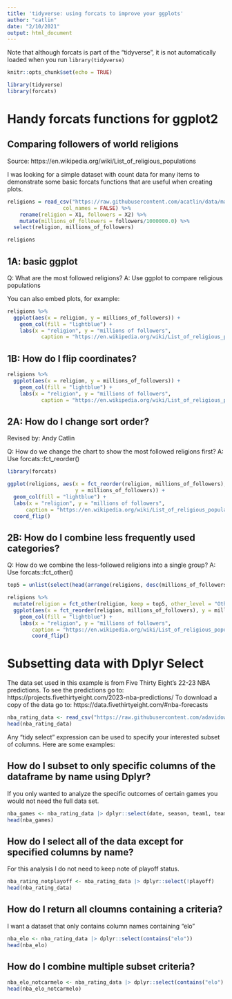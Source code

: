 ```yaml
---
title: 'tidyverse: using forcats to improve your ggplots'
author: "catlin"
date: "2/10/2021"
output: html_document
---
```


Note that although forcats is part of the "tidyverse", it is not automatically loaded when you run `library(tidyverse)`

```r
knitr::opts_chunk$set(echo = TRUE)

library(tidyverse)
library(forcats)
```

# Handy forcats functions for ggplot2

## Comparing followers of world religions

Source: https://en.wikipedia.org/wiki/List_of_religious_populations

I was looking for a simple dataset with count data for many items to demonstrate some basic forcats functions that are useful when creating plots.

```r
religions = read_csv("https://raw.githubusercontent.com/acatlin/data/master/religions.csv", 
                  col_names = FALSE) %>% 
    rename(religion = X1, followers = X2) %>% 
    mutate(millions_of_followers = followers/1000000.0) %>% 
  select(religion, millions_of_followers)

religions
```

## 1A: basic ggplot

Q: What are the most followed religions?
A: Use ggplot to compare religious populations

You can also embed plots, for example:

```r
religions %>% 
  ggplot(aes(x = religion, y = millions_of_followers)) + 
    geom_col(fill = "lightblue") + 
    labs(x = "religion", y = "millions of followers", 
           caption = "https://en.wikipedia.org/wiki/List_of_religious_populations") 
```
 
## 1B: How do I flip coordinates?

```r
religions %>% 
  ggplot(aes(x = religion, y = millions_of_followers)) + 
    geom_col(fill = "lightblue") + 
    labs(x = "religion", y = "millions of followers", 
           caption = "https://en.wikipedia.org/wiki/List_of_religious_populations") + coord_flip()
```

## 2A: How do I change sort order?
Revised by: Andy Catlin

Q: How do we change the chart to show the most followed religions first?
A: Use forcats::fct_reorder()

```r
library(forcats) 

ggplot(religions, aes(x = fct_reorder(religion, millions_of_followers), 
                      y = millions_of_followers)) + 
  geom_col(fill = "lightblue") + 
  labs(x = "religion", y = "millions of followers", 
      caption = "https://en.wikipedia.org/wiki/List_of_religious_populations") + 
  coord_flip()
```

## 2B: How do I combine less frequently used categories?

Q: How do we combine the less-followed religions into a single group?
A: Use forcats::fct_other()

```r
top5 = unlist(select(head(arrange(religions, desc(millions_of_followers)), 5), religion))

religions %>% 
  mutate(religion = fct_other(religion, keep = top5, other_level = "Other religions")) %>%     
  ggplot(aes(x = fct_reorder(religion, millions_of_followers), y = millions_of_followers)) +
    geom_col(fill = "lightblue") + 
    labs(x = "religion", y = "millions of followers", 
        caption = "https://en.wikipedia.org/wiki/List_of_religious_populations") + 
        coord_flip()
```

# Subsetting data with Dplyr Select

The data set used in this example is from Five Thirty Eight's 22-23 NBA predictions. To see the predictions go to:
https://projects.fivethirtyeight.com/2023-nba-predictions/
To download a copy of the data go to:
https://data.fivethirtyeight.com/#nba-forecasts

```r
nba_rating_data <- read_csv("https://raw.githubusercontent.com/adavidowitz100/FALL2022TIDYVERSE/main/nba-forecasts/nba_elo.csv")
head(nba_rating_data)
```
Any "tidy select" expression can be used to specify your interested subset of columns. Here are some examples:

## How do I subset to only specific columns of the dataframe by name using Dplyr?
If you only wanted to analyze the specific outcomes of certain games you would not need the full data set.
```r
nba_games <- nba_rating_data |> dplyr::select(date, season, team1, team2, score1, score2)
head(nba_games)
```

## How do I select all of the data except for specified columns by name?
For this analysis I do not need to keep note of playoff status.
```r
nba_rating_notplayoff <- nba_rating_data |> dplyr::select(!playoff)
head(nba_rating_data)
```

## How do I return all cloumns containing a criteria?
I want a dataset that only contains column names containing "elo"
```r
nba_elo <- nba_rating_data |> dplyr::select(contains("elo"))
head(nba_elo)
```

## How do I combine multiple subset criteria?
```r
nba_elo_notcarmelo <- nba_rating_data |> dplyr::select(contains("elo") & !contains("carm"))
head(nba_elo_notcarmelo)
```

